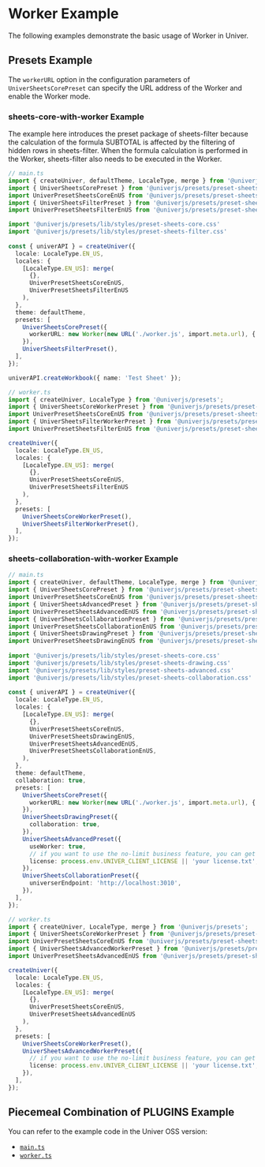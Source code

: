 # Worker Example

The following examples demonstrate the basic usage of Worker in Univer.

## Presets Example

The `workerURL` option in the configuration parameters of `UniverSheetsCorePreset` can specify the URL address of the Worker and enable the Worker mode.

### sheets-core-with-worker Example

The example here introduces the preset package of sheets-filter because the calculation of the formula SUBTOTAL is affected by the filtering of hidden rows in sheets-filter. When the formula calculation is performed in the Worker, sheets-filter also needs to be executed in the Worker. 

```typescript
// main.ts
import { createUniver, defaultTheme, LocaleType, merge } from '@univerjs/presets';
import { UniverSheetsCorePreset } from '@univerjs/presets/preset-sheets-core';
import UniverPresetSheetsCoreEnUS from '@univerjs/presets/preset-sheets-core/locales/en-US';
import { UniverSheetsFilterPreset } from '@univerjs/presets/preset-sheets-filter';
import UniverPresetSheetsFilterEnUS from '@univerjs/presets/preset-sheets-filter/locales/en-US';

import '@univerjs/presets/lib/styles/preset-sheets-core.css'
import '@univerjs/presets/lib/styles/preset-sheets-filter.css'
 
const { univerAPI } = createUniver({
  locale: LocaleType.EN_US,
  locales: {
    [LocaleType.EN_US]: merge(
      {},
      UniverPresetSheetsCoreEnUS,
      UniverPresetSheetsFilterEnUS 
    ),
  },
  theme: defaultTheme,
  presets: [
    UniverSheetsCorePreset({
      workerURL: new Worker(new URL('./worker.js', import.meta.url), { type: 'module' }),
    }),
    UniverSheetsFilterPreset(),
  ],
});

univerAPI.createWorkbook({ name: 'Test Sheet' });
```

```typescript
// worker.ts
import { createUniver, LocaleType } from '@univerjs/presets';
import { UniverSheetsCoreWorkerPreset } from '@univerjs/presets/preset-sheets-core/worker';
import UniverPresetSheetsCoreEnUS from '@univerjs/presets/preset-sheets-core/locales/en-US';
import { UniverSheetsFilterWorkerPreset } from '@univerjs/presets/preset-sheets-filter/worker';
import UniverPresetSheetsFilterEnUS from '@univerjs/presets/preset-sheets-filter/locales/en-US';

createUniver({
  locale: LocaleType.EN_US,
  locales: {
    [LocaleType.EN_US]: merge(
      {},
      UniverPresetSheetsCoreEnUS,
      UniverPresetSheetsFilterEnUS 
    ),
  },
  presets: [
    UniverSheetsCoreWorkerPreset(),
    UniverSheetsFilterWorkerPreset(),
  ],
});
```

### sheets-collaboration-with-worker Example

```typescript
// main.ts
import { createUniver, defaultTheme, LocaleType, merge } from '@univerjs/presets';
import { UniverSheetsCorePreset } from '@univerjs/presets/preset-sheets-core';
import UniverPresetSheetsCoreEnUS from '@univerjs/presets/preset-sheets-core/locales/en-US';
import { UniverSheetsAdvancedPreset } from '@univerjs/presets/preset-sheets-advanced';
import UniverPresetSheetsAdvancedEnUS from '@univerjs/presets/preset-sheets-advanced/locales/en-US';
import { UniverSheetsCollaborationPreset } from '@univerjs/presets/preset-sheets-collaboration';
import UniverPresetSheetsCollaborationEnUS from '@univerjs/presets/preset-sheets-collaboration/locales/en-US';
import { UniverSheetsDrawingPreset } from '@univerjs/presets/preset-sheets-drawing'
import UniverPresetSheetsDrawingEnUS from '@univerjs/presets/preset-sheets-drawing/locales/en-US'
 
import '@univerjs/presets/lib/styles/preset-sheets-core.css'
import '@univerjs/presets/lib/styles/preset-sheets-drawing.css'
import '@univerjs/presets/lib/styles/preset-sheets-advanced.css'
import '@univerjs/presets/lib/styles/preset-sheets-collaboration.css'
 
const { univerAPI } = createUniver({
  locale: LocaleType.EN_US,
  locales: {
    [LocaleType.EN_US]: merge(
      {},
      UniverPresetSheetsCoreEnUS,
      UniverPresetSheetsDrawingEnUS,
      UniverPresetSheetsAdvancedEnUS,
      UniverPresetSheetsCollaborationEnUS,
    ),
  },
  theme: defaultTheme,
  collaboration: true,
  presets: [
    UniverSheetsCorePreset({
      workerURL: new Worker(new URL('./worker.js', import.meta.url), { type: 'module' }),
    }),
    UniverSheetsDrawingPreset({
      collaboration: true,
    }),
    UniverSheetsAdvancedPreset({
      useWorker: true,
      // if you want to use the no-limit business feature, you can get 30-day trial license from https://univer.ai/en-US/license
      license: process.env.UNIVER_CLIENT_LICENSE || 'your license.txt',
    }),
    UniverSheetsCollaborationPreset({
      universerEndpoint: 'http://localhost:3010',
    }),
  ],
});
```

```typescript
// worker.ts
import { createUniver, LocaleType, merge } from '@univerjs/presets';
import { UniverSheetsCoreWorkerPreset } from '@univerjs/presets/preset-sheets-core/worker';
import UniverPresetSheetsCoreEnUS from '@univerjs/presets/preset-sheets-core/locales/en-US';
import { UniverSheetsAdvancedWorkerPreset } from '@univerjs/presets/preset-sheets-advanced/worker';
import UniverPresetSheetsAdvancedEnUS from '@univerjs/presets/preset-sheets-advanced/locales/en-US';

createUniver({
  locale: LocaleType.EN_US,
  locales: {
    [LocaleType.EN_US]: merge(
      {},
      UniverPresetSheetsCoreEnUS,
      UniverPresetSheetsAdvancedEnUS
    ),
  },
  presets: [
    UniverSheetsCoreWorkerPreset(),
    UniverSheetsAdvancedWorkerPreset({
      // if you want to use the no-limit business feature, you can get 30-day trial license from https://univer.ai/en-US/license
      license: process.env.UNIVER_CLIENT_LICENSE || 'your license.txt',
    }),
  ],
});
```

## Piecemeal Combination of PLUGINS Example

You can refer to the example code in the Univer OSS version:
- [`main.ts`](https://github.com/dream-num/univer/blob/dev/examples/src/sheets/main.ts)
- [`worker.ts`](https://github.com/dream-num/univer/blob/dev/examples/src/sheets/worker.ts)
